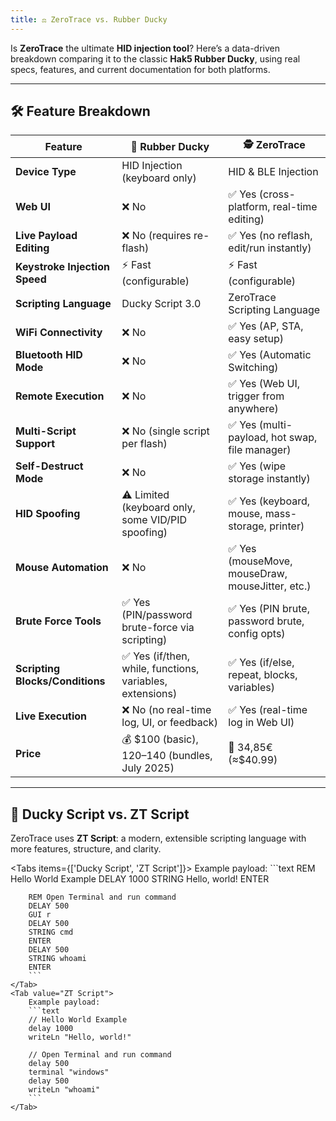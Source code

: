 ```yaml
---
title: ⚖️ ZeroTrace vs. Rubber Ducky
---
```



Is **ZeroTrace** the ultimate **HID injection tool**? Here’s a data-driven breakdown comparing it to the classic **Hak5 Rubber Ducky**, using real specs, features, and current documentation for both platforms.

---

## 🛠 Feature Breakdown

| Feature                         | 🦆 **Rubber Ducky**                                      | 🕵️ **ZeroTrace**                               |
|---------------------------------|----------------------------------------------------------|-------------------------------------------------|
| **Device Type**                 | HID Injection (keyboard only)                            | HID & BLE Injection                             |
| **Web UI**                      | ❌ No                                                     | ✅ Yes (cross-platform, real-time editing)       |
| **Live Payload Editing**        | ❌ No (requires re-flash)                                 | ✅ Yes (no reflash, edit/run instantly)          |
| **Keystroke Injection Speed**   | ⚡ Fast (configurable)                                    | ⚡ Fast (configurable)                           |
| **Scripting Language**          | Ducky Script 3.0                                         | ZeroTrace Scripting Language                    |
| **WiFi Connectivity**           | ❌ No                                                     | ✅ Yes (AP, STA, easy setup)                     |
| **Bluetooth HID Mode**          | ❌ No                                                     | ✅ Yes (Automatic Switching)                     |
| **Remote Execution**            | ❌ No                                                     | ✅ Yes (Web UI, trigger from anywhere)           |
| **Multi-Script Support**        | ❌ No (single script per flash)                           | ✅ Yes (multi-payload, hot swap, file manager)   |
| **Self-Destruct Mode**          | ❌ No                                                     | ✅ Yes (wipe storage instantly)                  |
| **HID Spoofing**                | ⚠️ Limited (keyboard only, some VID/PID spoofing)        | ✅ Yes (keyboard, mouse, mass-storage, printer)  |
| **Mouse Automation**            | ❌ No                                                     | ✅ Yes (mouseMove, mouseDraw, mouseJitter, etc.) |
| **Brute Force Tools**           | ✅ Yes (PIN/password brute-force via scripting)           | ✅ Yes (PIN brute, password brute, config opts)  |
| **Scripting Blocks/Conditions** | ✅ Yes (if/then, while, functions, variables, extensions) | ✅ Yes (if/else, repeat, blocks, variables)      |
| **Live Execution**              | ❌ No (no real-time log, UI, or feedback)                 | ✅ Yes (real-time log in Web UI)                 |
| **Price**                       | 💰 $100 (basic), $120–$140 (bundles, July 2025)          | 💸 34,85€ (≈$40.99)                             |

---

## 📝 Ducky Script vs. ZT Script

ZeroTrace uses **ZT Script**: a modern, extensible scripting language with more features, structure, and clarity.

<Tabs items={['Ducky Script', 'ZT Script']}>
    <Tab value="Ducky Script">
        Example payload:
        ```text
        REM Hello World Example
        DELAY 1000
        STRING Hello, world!
        ENTER

        REM Open Terminal and run command
        DELAY 500
        GUI r
        DELAY 500
        STRING cmd
        ENTER
        DELAY 500
        STRING whoami
        ENTER
        ```
    </Tab>
    <Tab value="ZT Script">
        Example payload:
        ```text
        // Hello World Example
        delay 1000
        writeLn "Hello, world!"

        // Open Terminal and run command
        delay 500
        terminal "windows"
        delay 500
        writeLn "whoami"
        ```
    </Tab>
</Tabs>